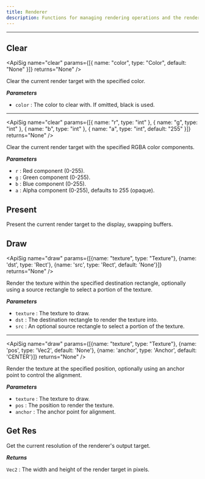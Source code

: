 ```yaml
---
title: Renderer
description: Functions for managing rendering operations and the render target.
---
```


---

## Clear
<div className="api-card">

<ApiSig name="clear" params={[{ name: "color", type: "Color", default: "None" }]} returns="None" />

Clear the current render target with the specified color.

_**Parameters**_

- `color` : The color to clear with. If omitted, black is used.

---

<ApiSig name="clear" params={[{ name: "r", type: "int" }, { name: "g", type: "int" }, { name: "b", type: "int" }, { name: "a", type: "int", default: "255" }]} returns="None" />

Clear the current render target with the specified RGBA color components.

_**Parameters**_

- `r` : Red component (0-255).
- `g` : Green component (0-255).
- `b` : Blue component (0-255).
- `a` : Alpha component (0-255), defaults to 255 (opaque).

</div>

## Present
<div className="api-card">

<ApiSig name="present" returns="None" />

Present the current render target to the display, swapping buffers.

</div>

## Draw
<div className="api-card">

<ApiSig name="draw" params={[{name: "texture", type: "Texture"}, {name: 'dst', type: 'Rect'}, {name: 'src', type: 'Rect', default: 'None'}]} returns="None" />

Render the texture within the specified destination rectangle, optionally using a source rectangle to select a portion of the texture.

_**Parameters**_
- `texture` : The texture to draw.
- `dst` : The destination rectangle to render the texture into.
- `src` : An optional source rectangle to select a portion of the texture.

---

<ApiSig name="draw" params={[{name: "texture", type: "Texture"}, {name: 'pos', type: 'Vec2', default: 'None'}, {name: 'anchor', type: 'Anchor', default: 'CENTER'}]} returns="None" />

Render the texture at the specified position, optionally using an anchor point to control the alignment.

_**Parameters**_
- `texture` : The texture to draw.
- `pos` : The position to render the texture.
- `anchor` : The anchor point for alignment.

</div>

## Get Res
<div className="api-card">

<ApiSig name="get_res" returns="Vec2" />

Get the current resolution of the renderer's output target.

_**Returns**_

`Vec2` : The width and height of the render target in pixels.

</div>
